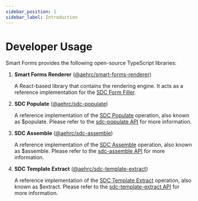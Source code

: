 ```yaml
---
sidebar_position: 1
sidebar_label: Introduction
---
```


# Developer Usage

Smart Forms provides the following open-source TypeScript libraries:

1. **Smart Forms Renderer** ([@aehrc/smart-forms-renderer](https://www.npmjs.com/package/@aehrc/smart-forms-renderer))

   A React-based library that contains the rendering engine. It acts as a reference implementation for the [SDC Form Filler](https://hl7.org/fhir/uv/sdc/CapabilityStatement-sdc-form-filler.html).

2. **SDC Populate** ([@aehrc/sdc-populate](https://www.npmjs.com/package/@aehrc/sdc-populate))

   A reference implementation of the [SDC Populate](https://hl7.org/fhir/uv/sdc/OperationDefinition-Questionnaire-populate.html) operation, also known as $populate.
   Please refer to the [sdc-populate API](/docs/api/sdc-populate) for more information.

3. **SDC Assemble** ([@aehrc/sdc-assemble](https://www.npmjs.com/package/@aehrc/sdc-assemble))

   A reference implementation of the [SDC Assemble](https://hl7.org/fhir/uv/sdc/OperationDefinition-Questionnaire-assemble.html) operation, also known as $assemble.
   Please refer to the [sdc-assemble API](/docs/api/sdc-assemble) for more information.

4. **SDC Template Extract** ([@aehrc/sdc-template-extract](https://www.npmjs.com/package/@aehrc/sdc-template-extract))

   A reference implementation of the [SDC Template Extract](http://hl7.org/fhir/uv/sdc/OperationDefinition-QuestionnaireResponse-extract.html) operation, also known as $extract.
   Please refer to the [sdc-template-extract API](/docs/api/sdc-template-extract) for more information.
